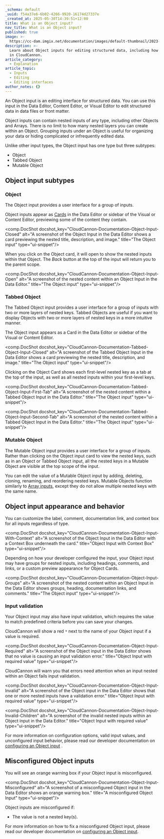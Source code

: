 ```yaml
---
_schema: default
_uuid: f54a37e6-6b02-4266-9920-16174d27337e
_created_at: 2025-05-30T14:39:51+12:00
title: What is an Object input?
nav_title: What is an Object input?
published: true
image: >-
  https://cc-dam.imgix.net/documentation/images/default-thumbnail/2023-Q4/CloudCannon-Documentation-Thumbnail.png
description: >-
  Learn about Object inputs for editing structured data, including how they work
  in CloudCannon.
article_category:
  - Explanation
article_topic:
  - Inputs
  - Editing
  - Editing interfaces
author_notes: {}
---
```

An Object input is an editing interface for structured data. You can use this input in the Data Editor, Content Editor, or Visual Editor to edit structured data in data files or front matter.

Object inputs can contain nested inputs of any type, including other Objects and Arrays. There is no limit to how many nested layers you can create within an Object. Grouping inputs under an Object is useful for organizing your data or hiding complicated or infrequently edited data.

Unlike other input types, the Object input has one type but three subtypes:

* Object
* Tabbed Object
* Mutable Object

## Object input subtypes

### Object

The Object input provides a user interface for a group of inputs.

Object inputs appear as [Cards](/documentation/articles/configure-your-card-previews/) in the Data Editor or sidebar of the Visual or Content Editor, previewing some of the content they contain.

<comp.DocShot docshot_key="CloudCannon-Documentation-Object-Input-Closed" alt="A screenshot of the Object Input in the Data Editor shows a card previewing the nested title, description, and image." title="The Object input" type="ui-snippet"/>

When you click on the Object card, it will open to show the nested inputs within that Object. The *Back* button at the top of the input will return you to the parent scope.

<comp.DocShot docshot_key="CloudCannon-Documentation-Object-Input-Open" alt="A screenshot of the nested content within an Object Input in the Data Editor." title="The Object input" type="ui-snippet"/>

### Tabbed Object

The Tabbed Object input provides a user interface for a group of inputs with two or more layers of nested keys. Tabbed Objects are useful if you want to display Objects with two or more layers of nested keys in a more intuitive manner.

The Object input appears as a Card in the Data Editor or sidebar of the Visual or Content Editor.

<comp.DocShot docshot_key="CloudCannon-Documentation-Tabbed-Object-Input-Closed" alt="A screenshot of the Tabbed Object Input in the Data Editor shows a card previewing the nested title, description, and image." title="The Object input" type="ui-snippet"/>

Clicking on the Object Card shows each first-level nested key as a tab at the top of the input, as well as all nested inputs within your first-level keys.

<comp.DocShot docshot_key="CloudCannon-Documentation-Tabbed-Object-Input-First-Tab" alt="A screenshot of the nested content within a Tabbed Object Input in the Data Editor." title="The Object input" type="ui-snippet"/>

<comp.DocShot docshot_key="CloudCannon-Documentation-Tabbed-Object-Input-Second-Tab" alt="A screenshot of the nested content within a Tabbed Object Input in the Data Editor." title="The Object input" type="ui-snippet"/>

### Mutable Object

The Mutable Object input provides a user interface for a group of inputs. Rather than clicking on the Object input card to view the nested keys, such as in an Object or Tabbed Object input, all the nested keys in a Mutable Object are visible at the top scope of the input.

You can edit the value of a Mutable Object input by adding, deleting, cloning, renaming, and reordering nested keys. Mutable Objects function similarly to [Array inputs](/documentation/articles/what-is-an-array-input/), except they do not allow multiple nested keys with the same name.

## Object input appearance and behavior

You can customize the label, comment, documentation link, and context box for all inputs regardless of type.

<comp.DocShot docshot_key="CloudCannon-Documentation-Object-Input-With-Context" alt="A screenshot of the Object Input in the Data Editor with a Context Box underneath the card." title="Object Input with Context Box" type="ui-snippet"/>

Depending on how your developer configured the input, your Object input may have groups for nested inputs, including headings, comments, and links, or a custom preview appearance for Object Cards.

<comp.DocShot docshot_key="CloudCannon-Documentation-Object-Input-Groups" alt="A screenshot of the nested content within an Object Input in the Data Editor shows groups, heading, documentation links, and comments." title="The Object input" type="ui-snippet"/>

### Input validation

Your Object input may also have input validation, which requires the value to match predefined criteria before you can save your changes.

CloudCannon will show a red `*` next to the name of your Object input if a value is required.

<comp.DocShot docshot_key="CloudCannon-Documentation-Object-Input-Required" alt="A screenshot of the Object input in the Data Editor shows that no value is causing an input validation error." title="Object Input with required value" type="ui-snippet"/>

CloudCannon will warn you that errors need attention when an input nested within an Object fails input validation.

<comp.DocShot docshot_key="CloudCannon-Documentation-Object-Input-Invalid" alt="A screenshot of the Object input in the Data Editor shows that one or more nested inputs have a validation error." title="Object Input with required value" type="ui-snippet"/>

<comp.DocShot docshot_key="CloudCannon-Documentation-Object-Input-Invalid-Children" alt="A screenshot of the invalid nested inputs within an Object input in the Data Editor." title="Object Input with required value" type="ui-snippet"/>

For more information on configuration options, valid input values, and unconfigured input behavior, please read our developer documentation on [configuring an Object input](/documentation/articles/configure-an-object-input/) .

## Misconfigured Object inputs

You will see an orange warning box if your Object input is misconfigured.

<comp.DocShot docshot_key="CloudCannon-Documentation-Object-Input-Misconfigured" alt="A screenshot of a misconfigured Object input in the Data Editor shows an orange warning box." title="A misconfigured Object Input" type="ui-snippet"/>

Object inputs are misconfigured if:

* The value is not a nested key(s).

For more information on how to fix a misconfigured Object input, please read our developer documentation on [configuring an Object input](/documentation/articles/configure-an-object-input/).